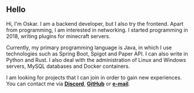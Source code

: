 

## Hello

Hi, I'm Oskar. I am a backend developer, but I also try the frontend. Apart from programming, I am interested in networking. I started programming in 2018, writing plugins for minecraft servers.

Currently, my primary programming language is Java, in which I use technologies such as Spring Boot, Spigot and Paper API. I can also write in Python and Rust. I also deal with the administration of Linux and Windows servers, MySQL databases and Docker containers.

I am looking for projects that I can join in order to gain new experiences. You can contact me via [**Discord**](https://discord.com/users/407107019984732181), [**GitHub**](https://github.com/teksusik) or [**e-mail**](mailto:oskar@teksusik.pl).
